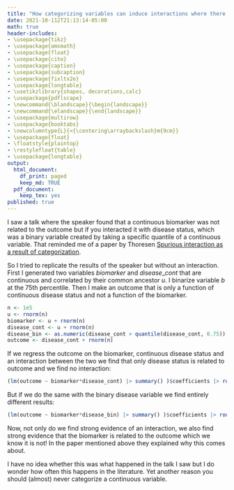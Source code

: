 ```yaml
---
title: "How categorizing variables can induce interactions where there are none"
date: 2021-10-112T21:13:14-05:00
math: true
header-includes:
- \usepackage{tikz}
- \usepackage{amsmath}
- \usepackage{float}
- \usepackage{cite}
- \usepackage{caption}
- \usepackage{subcaption}
- \usepackage{fixltx2e}
- \usepackage{longtable}
- \usetikzlibrary{shapes, decorations,calc}
- \usepackage{pdflscape}
- \newcommand{\blandscape}{\begin{landscape}}
- \newcommand{\elandscape}{\end{landscape}}
- \usepackage{multirow}
- \usepackage{booktabs}
- \newcolumntype{L}{<{\centering\arraybackslash}m{9cm}}
- \usepackage{float}
- \floatstyle{plaintop}
- \restylefloat{table}
- \usepackage{longtable}
output:
  html_document:
    df_print: paged
    keep_md: TRUE
  pdf_document:
    keep_tex: yes
published: true
---
```



I saw a talk where the speaker found that a continuous biomarker was not related to the outcome but if you interacted it with disease status, which was a binary variable created by taking a specific quantile of a continuous variable. That reminded me of a paper by Thoresen [Spurious interaction as a result of categorization](https://bmcmedresmethodol.biomedcentral.com/articles/10.1186/s12874-019-0667-2). 

So I tried to replicate the results of the speaker but without an interaction. First I generated two variables $biomarker$ and $disease\_cont$ that are continuous and correlated by their common ancestor $u$. I binarize variable $b$ at the 75th percentile. Then I make an outcome that is only a function of continuous disease status and not a function of the biomarker. 

```r
n <- 1e5
u <- rnorm(n)
biomarker <- u + rnorm(n)
disease_cont <- u + rnorm(n)
disease_bin <- as.numeric(disease_cont > quantile(disease_cont, 0.75))
outcome <- disease_cont + rnorm(n)
```

If we regress the outcome on the biomarker, continuous disease status and an interaction between the two we find that only disease status is related to outcome and we find no interaction:

```r
(lm(outcome ~ biomarker*disease_cont) |> summary() )$coefficients |> round(2)
```

But if we do the same with the binary disease variable we find entirely different results: 
```r
(lm(outcome ~ biomarker*disease_bin) |> summary() )$coefficients |> round(2)
```

Now, not only do we find strong evidence of an interaction, we also find strong evidence that the biomarker is related to the outcome which we know it is not! In the paper mentioned above they explained why this comes about.

I have no idea whether this was what happened in the talk I saw but I do wonder how often this happens in the literature. Yet another reason you should (almost) never categorize a continuous variable.